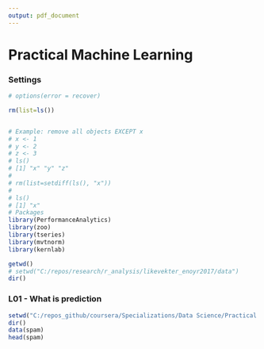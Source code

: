 ```yaml
---
output: pdf_document
---
```


# Practical Machine Learning

### Settings
```r

# options(error = recover)

rm(list=ls())


# Example: remove all objects EXCEPT x
# x <- 1
# y <- 2
# z <- 3
# ls()
# [1] "x" "y" "z"
# 
# rm(list=setdiff(ls(), "x"))
# 
# ls()
# [1] "x"
# Packages
library(PerformanceAnalytics)
library(zoo)
library(tseries)
library(mvtnorm)
library(kernlab)

getwd()
# setwd("C:/repos/research/r_analysis/likevekter_enoyr2017/data")
dir()

```

### L01 - What is prediction
```r




setwd("C:/repos_github/coursera/Specializations/Data Science/Practical Machine Learning")
dir()
data(spam)
head(spam)

```
